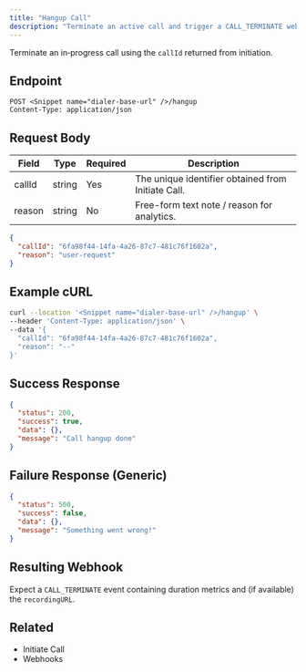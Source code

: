 ```yaml
---
title: "Hangup Call"
description: "Terminate an active call and trigger a CALL_TERMINATE webhook with final metrics."
---
```


Terminate an in‑progress call using the `callId` returned from initiation.

## Endpoint
```
POST <Snippet name="dialer-base-url" />/hangup
Content-Type: application/json
```

## Request Body
| Field | Type | Required | Description |
|-------|------|----------|-------------|
| callId | string | Yes | The unique identifier obtained from Initiate Call. |
| reason | string | No | Free-form text note / reason for analytics. |

```json
{
  "callId": "6fa98f44-14fa-4a26-87c7-481c76f1602a",
  "reason": "user-request"
}
```

## Example cURL
```bash
curl --location '<Snippet name="dialer-base-url" />/hangup' \
--header 'Content-Type: application/json' \
--data '{
  "callId": "6fa98f44-14fa-4a26-87c7-481c76f1602a",
  "reason": "--"
}'
```

## Success Response
```json
{
  "status": 200,
  "success": true,
  "data": {},
  "message": "Call hangup done"
}
```

## Failure Response (Generic)
```json
{
  "status": 500,
  "success": false,
  "data": {},
  "message": "Something went wrong!"
}
```

## Resulting Webhook
Expect a `CALL_TERMINATE` event containing duration metrics and (if available) the `recordingURL`.

## Related
- <Link href="/dialer/api/initiate-call">Initiate Call</Link>
- <Link href="/dialer/webhooks">Webhooks</Link>
